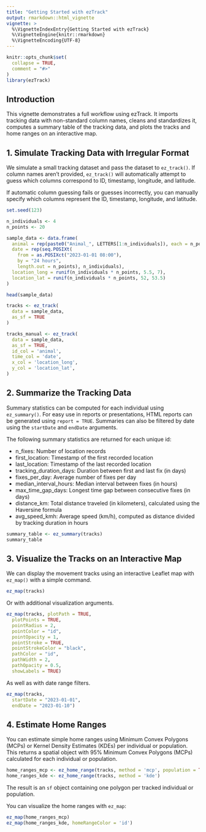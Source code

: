 ```yaml
---
title: "Getting Started with ezTrack"
output: rmarkdown::html_vignette
vignette: >
  %\VignetteIndexEntry{Getting Started with ezTrack}
  %\VignetteEngine{knitr::rmarkdown}
  %\VignetteEncoding{UTF-8}
---
```


```r
knitr::opts_chunk$set(
  collapse = TRUE,
  comment = "#>"
)
library(ezTrack)
```

## Introduction

This vignette demonstrates a full workflow using ezTrack. It imports tracking data with non-standard column names, cleans and standardizes it, computes a summary table of the tracking data, and plots the tracks and home ranges on an interactive map.

## 1. Simulate Tracking Data with Irregular Format

We simulate a small tracking dataset and pass the dataset to `ez_track()`. If column names aren't provided, `ez_track()` will automatically attempt to guess which columns correspond to ID, timestamp, longitude, and latitude.

If automatic column guessing fails or guesses incorrectly, you can manually specify which columns represent the ID, timestamp, longitude, and latitude.

```r
set.seed(123)

n_individuals <- 4
n_points <- 20

sample_data <- data.frame(
  animal = rep(paste0("Animal_", LETTERS[1:n_individuals]), each = n_points),
  date = rep(seq.POSIXt(
    from = as.POSIXct("2023-01-01 08:00"),
    by = "24 hours",
    length.out = n_points), n_individuals),
  location_long = runif(n_individuals * n_points, 5.5, 7),
  location_lat = runif(n_individuals * n_points, 52, 53.5)
)

head(sample_data)

tracks <- ez_track(
  data = sample_data,
  as_sf = TRUE
)

tracks_manual <- ez_track(
  data = sample_data,
  as_sf = TRUE,
  id_col = 'animal',
  time_col = 'date',
  x_col = 'location_long',
  y_col = 'location_lat',
)
```

## 2. Summarize the Tracking Data

Summary statistics can be computed for each individual using `ez_summary()`. For easy use in reports or presentations, HTML reports can be generated using `report = TRUE`. Summaries can also be filtered by date using the `startDate` and `endDate` arguments.

The following summary statistics are returned for each unique id:

- n_fixes: Number of location records  
- first_location: Timestamp of the first recorded location  
- last_location: Timestamp of the last recorded location  
- tracking_duration_days: Duration between first and last fix (in days)  
- fixes_per_day: Average number of fixes per day  
- median_interval_hours: Median interval between fixes (in hours)  
- max_time_gap_days: Longest time gap between consecutive fixes (in days)  
- distance_km: Total distance traveled (in kilometers), calculated using the Haversine formula  
- avg_speed_kmh: Average speed (km/h), computed as distance divided by tracking duration in hours  


```r
summary_table <- ez_summary(tracks)
summary_table
```

## 3. Visualize the Tracks on an Interactive Map

We can display the movement tracks using an interactive Leaflet map with `ez_map()` with a simple command.

```r
ez_map(tracks)
```


Or with additional visualization arguments.
```r
ez_map(tracks, plotPath = TRUE,
  plotPoints = TRUE,
  pointRadius = 2,
  pointColor = "id",
  pointOpacity = 1,
  pointStroke = TRUE,
  pointStrokeColor = "black",
  pathColor = "id",
  pathWidth = 2,
  pathOpacity = 0.5,
  showLabels = TRUE)

```
As well as with date range filters.
```r
ez_map(tracks,
  startDate = "2023-01-01",
  endDate = "2023-01-10")

```
## 4. Estimate Home Ranges

You can estimate simple home ranges using Minimum Convex Polygons (MCPs) or Kernel Density Estimates (KDEs) per individual or population. This returns a spatial object with 95% Minimum Convex Polygons (MCPs) calculated for each individual or population.


```r
home_ranges_mcp <- ez_home_range(tracks, method = 'mcp', population = TRUE)
home_ranges_kde <- ez_home_range(tracks, method = 'kde')

```

The result is an `sf` object containing one polygon per tracked individual or population.

You can visualize the home ranges with `ez_map`:

```r
ez_map(home_ranges_mcp)
ez_map(home_ranges_kde, homeRangeColor = 'id')
```

